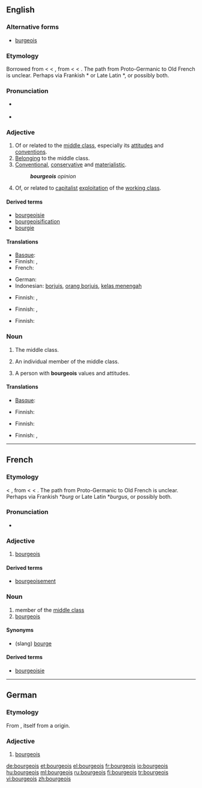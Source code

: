 {{was wotd|2008|March|15}}
==English==

===Alternative forms===
* [[burgeois]]

===Etymology===
Borrowed from {{etyl|fr}} {{term|bourgeois|lang=fr}} < {{etyl|xno}} {{term|burgeis||town dweller|lang=xno}} < {{etyl|fro}} {{term|borjois|lang=fro}}, from {{term|borc||town|lang=fro}} < {{proto|Germanic|burgs|fortress|lang=en}} < {{proto|Indo-European|bʰrgʰ-|fortified elevation|lang=en}}.  The path from Proto-Germanic to Old French is unclear.  Perhaps via Frankish *{{term||burg|lang=frk}} or Late Latin *{{term||burgus|lang=la}}, or possibly both.

===Pronunciation===
* {{a|UK}} {{IPA|/ˈbɔːʒ.wɑː/|/ˈbʊəʒ.wɑː/}}
*: {{audio|en-uk-bourgeois.ogg|Audio (UK)}}
* {{a|US}} {{IPA|/buɹʒ.ˈwɑː/|/ˈbuɹʒ.wɑː/}}
*: {{audio|en-us-bourgeois.ogg|Audio (US)}}

===Adjective===
{{en-adj}}

# Of or related to the [[middle class]], especially its [[attitudes]] and [[conventions]].
# [[belong|Belonging]] to the middle class.
# [[conventional|Conventional]], [[conservative]] and [[materialistic]].
#: '''''bourgeois''' opinion''
# {{context|political|leftist terminology}} Of, or related to [[capitalist]] [[exploitation]] of the [[working class]].

====Derived terms====
* [[bourgeoisie]]
* [[bourgeoisification]]
* [[bourgie]]

====Translations====
{{trans-top|of or related to the middle class}}
* [[Basque]]: {{t-|eu|burges|xs=Basque}}
* Finnish: {{t-|fi|porvarillinen}}, {{t+|fi|keskiluokkainen}}
* French: {{t+|fr|bourgeois}}
{{trans-mid}}
* German: {{t+|de|bourgeois}}
* Indonesian: [[borjuis]], [[orang borjuis]], [[kelas menengah]]
{{trans-bottom}}

{{trans-top|belonging to the middle class}}
* Finnish: {{t-|fi|porvarillinen}}, {{t+|fi|keskiluokkainen}}
{{trans-mid}}
{{trans-bottom}}

{{trans-top|conventional, conservative and materialistic}}
* Finnish: {{t+|fi|keskiluokkainen}}, {{t-|fi|poroporvarillinen}}
{{trans-mid}}
{{trans-bottom}}

{{trans-top|of capitalist exploitation}}
* Finnish: {{t-|fi|porvarillinen}}
{{trans-mid}}
{{trans-bottom}}

===Noun===
{{en-noun|-}}

# {{context|political|collectively}} The middle class.
# {{rare}} An individual member of the middle class.
# A person with '''bourgeois''' values and attitudes.

====Translations====
{{trans-top|the middle class}}
* [[Basque]]: {{t-|eu|burges|xs=Basque}}
{{trans-mid}}
* Finnish: {{t+|fi|keskiluokka}}
{{trans-bottom}}

{{trans-top|individual member of the middle class}}
* Finnish: {{t+|fi|porvari}}
{{trans-mid}}
{{trans-bottom}}

{{trans-top|person with bourgeois values}}
* Finnish: {{t+|fi|porvari}}, {{t-|fi|poroporvari}}
{{trans-mid}}
{{trans-bottom}}

----

==French==

===Etymology===
{{etyl|xno|fr}} {{term|burgeis||town dweller|lang=xno}} < {{etyl|fro|fr}} {{term|borjois|lang=fro}}, from {{term|borc||town|lang=fro}} < {{proto|Germanic|burgs|fortress|lang=fr}} < {{proto|Indo-European|bʰrgʰ-|fortified elevation|lang=fr}}.  The path from Proto-Germanic to Old French is unclear.  Perhaps via Frankish *''burg'' or Late Latin *''burgus'', or possibly both.

===Pronunciation===
* {{audio|Fr-bourgeois.ogg|audio}}

===Adjective===
{{fr-adj|mp=bourgeois}}

# [[#English|bourgeois]]

====Derived terms====
* [[bourgeoisement]]

===Noun===
{{fr-noun|m|plural=bourgeois|f=bourgeoise}}

# member of the [[middle class]]
# [[#English|bourgeois]]

====Synonyms====
* (slang) [[bourge]]

====Derived terms====
* [[bourgeoisie]]

----

==German==

===Etymology===
From {{etyl|fr|de}}, itself from a {{etyl|gem|de}} origin.

===Adjective===
{{de-adj|comparative=bourgeoiser|superlative=bourgeoisesten}}

# [[bourgeois#English|bourgeois]]

[[de:bourgeois]]
[[et:bourgeois]]
[[el:bourgeois]]
[[fr:bourgeois]]
[[io:bourgeois]]
[[hu:bourgeois]]
[[ml:bourgeois]]
[[ru:bourgeois]]
[[fi:bourgeois]]
[[tr:bourgeois]]
[[vi:bourgeois]]
[[zh:bourgeois]]